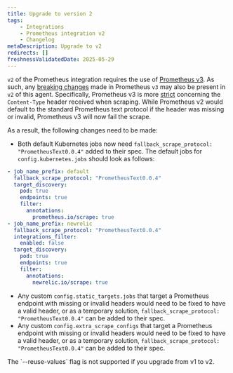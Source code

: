 ```yaml
---
title: Upgrade to version 2
tags:
    - Integrations
    - Prometheus integration v2
    - Changelog
metaDescription: Upgrade to v2
redirects: []
freshnessValidatedDate: 2025-05-29
---
```


`v2` of the Prometheus integration requires the use of [Prometheus v3](https://prometheus.io/blog/2024/11/14/prometheus-3-0/). As such, any [breaking changes](https://prometheus.io/docs/prometheus/latest/migration) made in Prometheus `v3` may also be present in `v2` of this agent. Specifically, Prometheus v3 is more [strict](https://prometheus.io/docs/prometheus/latest/migration/#scrape-protocols) concerning the `Content-Type` header received when scraping. While Prometheus v2 would default to the standard Prometheus text protocol if the header was missing or invalid, Prometheus v3 will now fail the scrape.

As a result, the following changes need to be made:

- Both default Kubernetes jobs now need `fallback_scrape_protocol: "PrometheusText0.0.4"` added to their spec. The default jobs for `config.kubernetes.jobs` should look as follows:
```yaml
- job_name_prefix: default
  fallback_scrape_protocol: "PrometheusText0.0.4"
  target_discovery:
    pod: true
    endpoints: true
    filter:
      annotations:
        prometheus.io/scrape: true
- job_name_prefix: newrelic
  fallback_scrape_protocol: "PrometheusText0.0.4"
  integrations_filter:
    enabled: false
  target_discovery:
    pod: true
    endpoints: true
    filter:
      annotations:
        newrelic.io/scrape: true
```
- Any custom `config.static_targets.jobs` that target a Prometheus endpoint with missing or invalid headers would need to be fixed to have a valid header, or as a temporary solution, `fallback_scrape_protocol: "PrometheusText0.0.4"` can be added to their spec.
- Any custom `config.extra_scrape_configs` that target a Prometheus endpoint with missing or invalid headers would need to be fixed to have a valid header, or as a temporary solution, `fallback_scrape_protocol: "PrometheusText0.0.4"` can be added to their spec.

<Callout variant="important">
  The `--reuse-values` flag is not supported if you upgrade from v1 to v2.
</Callout>
